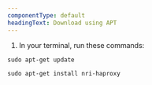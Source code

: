 ```yaml
---
componentType: default
headingText: Download using APT
---
```


1. In your terminal, run these commands:

```shell
sudo apt-get update
```

```shell
sudo apt-get install nri-haproxy
```